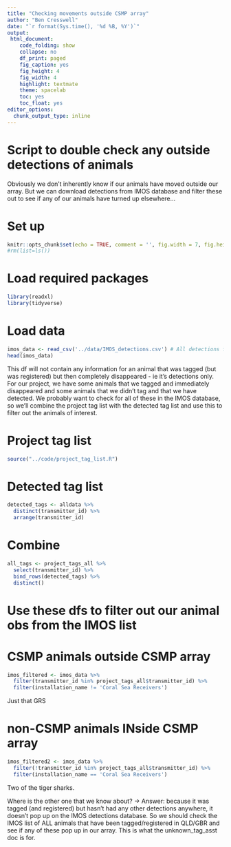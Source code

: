 ```yaml
---
title: "Checking movements outside CSMP array"
author: "Ben Cresswell"
date: "`r format(Sys.time(), '%d %B, %Y')`"
output: 
 html_document:
    code_folding: show
    collapse: no
    df_print: paged
    fig_caption: yes
    fig_height: 4
    fig_width: 4
    highlight: textmate
    theme: spacelab
    toc: yes
    toc_float: yes
editor_options: 
  chunk_output_type: inline
---
```


# Script to double check any outside detections of animals
Obviously we don't inherently know if our animals have moved outside our array. But we can download detections from IMOS database and filter these out to see if any of our animals have turned up elsewhere...

# Set up
```r
knitr::opts_chunk$set(echo = TRUE, comment = '', fig.width = 7, fig.height = 7)
#rm(list=ls())
```

# Load required packages
```r
library(readxl)
library(tidyverse)
```


# Load data
```r
imos_data <- read_csv('../data/IMOS_detections.csv') # All detections for the 'IMOS / AIMS Acoustic Telemetry Array Queensland' -> includes CSMP receivers/transmitters
head(imos_data)
```

This df will not contain any information for an animal that was tagged (but was registered) but then completely disappeared - ie it's detections only.
For our project, we have some animals that we tagged and immediately disappeared and some animals that we didn't tag and that we have detected. We probably want to check for all of these in the IMOS database, so we'll combine the project tag list with the detected tag list and use this to filter out the animals of interest.

# Project tag list
```r
source("../code/project_tag_list.R")
```

# Detected tag list
```r
detected_tags <- alldata %>% 
  distinct(transmitter_id) %>% 
  arrange(transmitter_id) 
```

# Combine
```r
all_tags <- project_tags_all %>% 
  select(transmitter_id) %>% 
  bind_rows(detected_tags) %>% 
  distinct()
```


# Use these dfs to filter out our animal obs from the IMOS list

# CSMP animals outside CSMP array
```r
imos_filtered <- imos_data %>% 
  filter(transmitter_id %in% project_tags_all$transmitter_id) %>% 
  filter(installation_name != 'Coral Sea Receivers')
```
Just that GRS


# non-CSMP animals INside CSMP array
```r
imos_filtered2 <- imos_data %>% 
  filter(!transmitter_id %in% project_tags_all$transmitter_id) %>% 
  filter(installation_name == 'Coral Sea Receivers')
```

Two of the tiger sharks.

Where is the other one that we know about? -> Answer: because it was tagged (and registered) but hasn't had any other detections anywhere, it doesn't pop up on the IMOS detections database. So we should check the IMOS list of ALL animals that have been tagged/registered in QLD/GBR and see if any of these pop up in our array. This is what the unknown_tag_asst doc is for.



